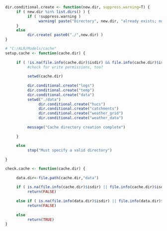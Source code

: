 ```r
dir.conditional.create <- function(new.dir, suppress.warning=T) {
     if ( new.dir %in% list.dirs() ) {    
          if ( !suppress.warning )
               warning( paste("Directory", new.dir, "already exists; no duplicate directory created") )
     }
     else
          dir.create( paste0("./",new.dir) )
}
```



```r

# "C:/ALR/Models/cache"
setup.cache <- function(cache.dir) {
     
     if ( !is.na(file.info(cache.dir)$isdir) && file.info(cache.dir)$isdir==TRUE ) {
          #check for write permissions, too?
          
          setwd(cache.dir) 
                              
          dir.conditional.create("logs")
          dir.conditional.create("temp")
          dir.conditional.create("data")
          setwd("./data")
               dir.conditional.create("hucs")
               dir.conditional.create("catchments")
               dir.conditional.create("weather_grid")
               dir.conditional.create("weather_data")
          
          message("Cache directory creation complete")
               
     }
     
     else
          stop("Must specify a valid directory")
     
}


```

```r

check.cache <- function(cache.dir) {
     
     data.dir<-file.path(cache.dir,"data")
     
     if ( is.na(file.info(cache.dir)$isdir) || file.info(cache.dir)$isdir==FALSE ) 
          return(FALSE)
     
     else if ( is.na(file.info(data.dir)$isdir) || file.info(data.dir)$isdir==FALSE ) 
          return(FALSE)               
     
     else
          return(TRUE)
}

```

